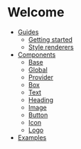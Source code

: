 # Welcome

- [Guides](guide/readme.mdx)
  - [Getting started](guide/getting-started.mdx)
  - [Style renderers](guide/style-renderers.mdx)
- [Components](components/readme.mdx)
  - [Base](components/base.mdx)
  - [Global](components/global.mdx)
  - [Provider](components/provider.mdx)
  - [Box](components/box.mdx)
  - [Text](components/text.mdx)
  - [Heading](components/heading.mdx)
  - [Image](components/image.mdx)
  - [Button](components/button.mdx)
  - [Icon](components/icon.mdx)
  - [Logo](components/logo.mdx)
- [Examples](examples.mdx)
